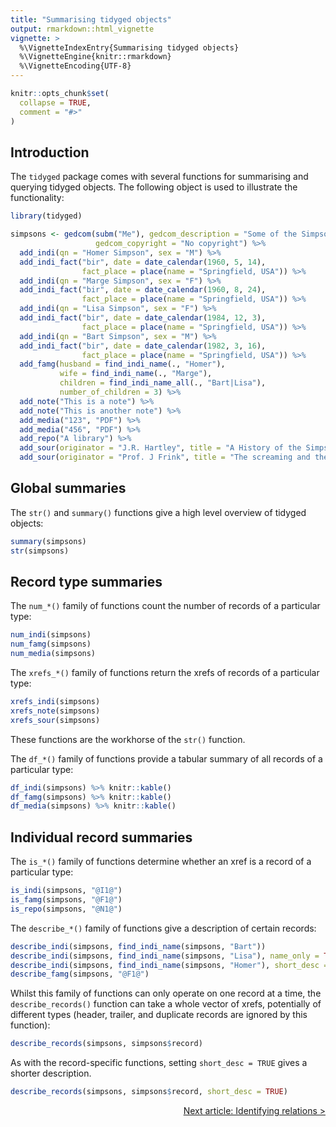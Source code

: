 ```yaml
---
title: "Summarising tidyged objects"
output: rmarkdown::html_vignette
vignette: >
  %\VignetteIndexEntry{Summarising tidyged objects}
  %\VignetteEngine{knitr::rmarkdown}
  %\VignetteEncoding{UTF-8}
---
```


```r
knitr::opts_chunk$set(
  collapse = TRUE,
  comment = "#>"
)
```

## Introduction

The `tidyged` package comes with several functions for summarising and querying tidyged objects. The following object is used to illustrate the functionality:

```r
library(tidyged)

simpsons <- gedcom(subm("Me"), gedcom_description = "Some of the Simpsons",
                   gedcom_copyright = "No copyright") %>% 
  add_indi(qn = "Homer Simpson", sex = "M") %>% 
  add_indi_fact("bir", date = date_calendar(1960, 5, 14),
                fact_place = place(name = "Springfield, USA")) %>% 
  add_indi(qn = "Marge Simpson", sex = "F") %>% 
  add_indi_fact("bir", date = date_calendar(1960, 8, 24),
                fact_place = place(name = "Springfield, USA")) %>% 
  add_indi(qn = "Lisa Simpson", sex = "F") %>% 
  add_indi_fact("bir", date = date_calendar(1984, 12, 3),
                fact_place = place(name = "Springfield, USA")) %>% 
  add_indi(qn = "Bart Simpson", sex = "M") %>% 
  add_indi_fact("bir", date = date_calendar(1982, 3, 16),
                fact_place = place(name = "Springfield, USA")) %>% 
  add_famg(husband = find_indi_name(., "Homer"), 
           wife = find_indi_name(., "Marge"), 
           children = find_indi_name_all(., "Bart|Lisa"), 
           number_of_children = 3) %>% 
  add_note("This is a note") %>% 
  add_note("This is another note") %>% 
  add_media("123", "PDF") %>% 
  add_media("456", "PDF") %>%
  add_repo("A library") %>% 
  add_sour(originator = "J.R. Hartley", title = "A History of the Simpsons") %>%
  add_sour(originator = "Prof. J Frink", title = "The screaming and the pain and the hoyvenglaven")
```

## Global summaries

The `str()` and `summary()` functions give a high level overview of tidyged objects:

```r
summary(simpsons)
str(simpsons)
```

## Record type summaries

The `num_*()` family of functions count the number of records of a particular type:

```r
num_indi(simpsons)
num_famg(simpsons)
num_media(simpsons)
```

The `xrefs_*()` family of functions return the xrefs of records of a particular type:

```r
xrefs_indi(simpsons)
xrefs_note(simpsons)
xrefs_sour(simpsons)
```

These functions are the workhorse of the `str()` function.

The `df_*()` family of functions provide a tabular summary of all records of a particular type:

```r
df_indi(simpsons) %>% knitr::kable()
df_famg(simpsons) %>% knitr::kable()
df_media(simpsons) %>% knitr::kable()
```


## Individual record summaries

The `is_*()` family of functions determine whether an xref is a record of a particular type:

```r
is_indi(simpsons, "@I1@")
is_famg(simpsons, "@F1@")
is_repo(simpsons, "@N1@")
```

The `describe_*()` family of functions give a description of certain records:

```r
describe_indi(simpsons, find_indi_name(simpsons, "Bart"))
describe_indi(simpsons, find_indi_name(simpsons, "Lisa"), name_only = TRUE)
describe_indi(simpsons, find_indi_name(simpsons, "Homer"), short_desc = TRUE)
describe_famg(simpsons, "@F1@")
```

Whilst this family of functions can only operate on one record at a time, the `describe_records()` function can take a whole vector of xrefs, potentially of different types (header, trailer, and duplicate records are ignored by this function):

```r
describe_records(simpsons, simpsons$record)
```

As with the record-specific functions, setting `short_desc = TRUE` gives a shorter description.

```r
describe_records(simpsons, simpsons$record, short_desc = TRUE)
```

<p style="text-align: right;"><a href="https://jl5000.github.io/tidyged/articles/relations.html">Next article: Identifying relations ></a></p>